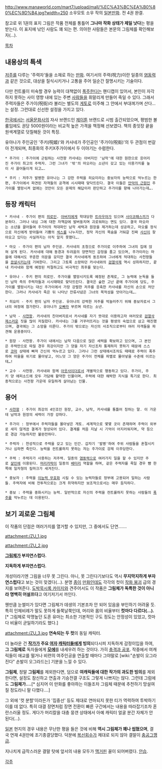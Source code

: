 http://www.manaworld.com/mart7/upload/mall/%EC%A3%BC%EA%B0%80%EC%9D%B4.jpg?width=250
소우모토 소우 작의 [[일본]][[만화]]. 전 4권 완결.

참고로 위 1권의 표지 그림은 작품 전체를 통틀어 '''그나마 작화 상태가 제일 낫다'''는 평을 받는다. 이 표지에 낚인 사람도 꽤 되는 편. 의아한 사람들은 본문의 그림체를 확인해보자(…).


[[목차]]
== 내용상의 특색 ==
[[저주]]를 다루는 '주력자'들을 소재로 하는 [[만화]]. 여기서의 주력(呪力)이란 일종의 [[염동력]]과 같은 것으로, 대상을 질식시키거나 고통을 주어 일순간 절명시키는 기술이다.

다만 컨트롤이 미숙할 경우 능력이 대책없이 [[폭주]]한다는 핸디캡이 있어서, 본인이 자각하지 못하는 사이 영향 내에 있는 주변 [[사람]]들을 휘말리게 만들어 죽일 수 있다. 그래서 주력자들은 주가이(呪街)라 불리는 별도의 [[게토]]로 이주해 그 안에서 부대껴가며 산다… 는 설정. 그런대로 신선한 설정을 가지고 있다.

[[한국]]에서는 [[서울문화사]]의 자사 브랜드인 [[제이툰]] 브랜드로 시범 출간되었으며, 평범한 볼륨임에도 권당 5000원이라는 비교적 높은 가격을 책정해 선보였다. 책의 종잇장 끝을 원색계열로 덧칠해둔 것이 특징.

유아나가 주인공인 '주키(呪姬)'와 카사네가 주인공인 '주가이(呪街)'의 두 관점이 번갈아 전개되며, 최종화의 주키X주가이에서 두 이야기는 수렴한다.

 * 주가이 : 주가이에 군림하는 사천왕 카사네는 아버지인 '남작'에 대한 원한으로 응어리진 주가이 최고의 주력자. 그런 그녀가 '밖'의 마오라는 소년이 갖고 있는 이용가치를 높이 사 끌어들이게 되고….

 * 주키 : 저주가 발병한 유아나는 그 강한 주력을 히요미라는 중보자의 능력으로 억누르는 한편, 주가이에서 파견된 자객들의 공격에 시시때때 맞닥뜨린다. 결국 이들은 [[만악의 근원]]인 주가이를 멸망시켜 없애는 것만이 모든 문제의 해답이라 판단하고 주가이를 향해 나아가는데….


== 등장 캐릭터 ==
 * 카사네 - 주가이 편의 [[히로인]]. [[아버지]]에게 학대당한 [[트라우마]]가 있으며 [[사이코패스]]끼가 다분하다. 그러나 내심 그에 대한 자책감에 발버둥치며 괴로워하는 면도 있다. 결국 마오라는 소년을 끌어들여 주가이의 적대파인 남작 세력과 원장을 제거하는데 성공하고, 마오를 정식으로 자신에게 받아들여 기쁨의 [[섹스]]를 나누지만, 정작 자신의 목숨을 거둬갈 진짜 [[사신]]이 찾아오고 있다는 사실까지는 아직 알지 못했다….

 * 마오 - 주가이 편의 남자 주인공. 카사네의 초청으로 주가이로 이주하여 그녀의 집에 얹혀 살게 된다. 카사네에 대해 동경과 두려움의 양면적인 감정을 품고 있으며, 주가이라는 마을에 대해서도 꾸준한 의문을 갖지만 결국 카사네에게 동조하여 그녀에게 적대하는 사천왕들을 [[끔살]]시키는데 기여한다. 그리고 그토록 소망하던 카사네와의 [[검열삭제]] 역시 성취하지만, 끝내 카사네와 함께 예정된 처절하고도 비극적인 최후를 맞는다.

 * 유아나 - 주키 편의 히로인. 주가이를 멸망시키도록 예정된 존재로, 그 능력에 눈독을 들인 남작 측의 주력자들과 시시때때로 맞닥뜨린다. 결국은 숱한 고난 끝에 주가이에 당도, 주가이를 멸망시키는 대신 주가이에서 가장 강렬한 저주를 응축한 카사네를 자신의 손으로 처단한다. 그러나 카사네가 죽은 뒤 나타난 잔류사념은 그녀의 목적성을 앗아가는데….

 * 히요미 - 주키 편의 남자 주인공. 유아나의 강력한 저주를 억눌러주기 위해 중보자로서 그녀의 여정에 참가한다. 유아나가 [[오빠]]라 부르며 따르는 소년.

 * 남작 - [[사천왕]]. 카사네의 친아버지로서 카사네를 자기 뜻대로 이용하고자 여러모로 [[검열삭제]]스러운 짓을 많이 저질렀다. 카사네는 그를 거꾸러뜨리는 것을 평생의 숙업으로 삼고 매진했으며, 결국에는 그 소망을 이룬다. 주가이 밖으로는 자신의 사조직으로부터 여러 자객들을 파견해 운용중이다.

 * 원장 - 사천왕. 주가이 내에서는 남작 다음으로 많은 세력을 확보하고 있으며, 그 본인은 주력만으로 따질 경우 최강이지만 그 양을 자기 자신조차 통제하지 못하기 때문에 스스로 [[코마]] 상태에 빠져 간신히 억누르고 있다. 그러나 그런 상태에서조차도 때때로 주력이 폭주하여 마을을 위기로 몰아넣고, 어느덧 그 양은 주가이 전체를 파멸로 몰아넣을 수준에 이르는데…!

 * 교수 - 사천왕. 카사네와 함께 [[아웃사이더]]로서 개별적으로 행동하고 있다. 주가이, 주키 양 에피소드에 모두 가담해 활약한 인물이며, 주력에 대한 해박한 지식을 특기로 한다. 최종적으로는 사천왕 가운데 유일하게 살아남는 인물.
 

== 용어 ==
 * [[사천왕]] : 주가이 최강의 4인조인 원장, 교수, 남작, 카사네를 통틀어 칭하는 말. 이 가운데 남작과 원장의 세력이 가장 강하다.

 * 주가이 : 정부에서 주력자들을 몰아넣은 게토. 세계적으로 몇몇 곳이 존재하며 주력이 외부로 새지 않게끔 결계가 형성되어 있다. 결계를 처음 지날 시 기억이 어지러워지며, 약 등으로 경감 가능하지만 불완전하다.

 * 주력자 : 천성적으로 주력을 갖고 있는 인간. 갑자기 '발병'하여 주위 사람들을 혼절시키거나 심하면 죽인다. 능력을 컨트롤하지 못하는 자는 주가이로 강제 이주당한다.

 * 주력 : 주력자가 사용하는 저주력. 일종의 [[염동력]]으로 여러가지 일을 할 수 있지만 주로 [[살인]]에 이용된다. [[머리카락]]이 일종의 [[배터리]] 역할을 하며, 같은 주력자를 죽일 경우 뺨 한쪽에 일자형의 킬마크가 새겨진다.

 * 중보자 : 주력을 [[이능력 무효화]] 시킬 수 있는 능력자들로 정부에 고용되어 일하는 사람들. 주력자에 비해 전투적으로는 크게 취약하지만 보조적으로서는 매우 듬직하다.

 * 중보 : 주력을 중화시키는 능력. 일반적으로 자신의 주력을 컨트롤하지 못하는 사람들의 [[폭주]]를 억누르는 데 이용된다.


== 보기 괴로운 그림체 ==
이 작품의 단점은 여러가지를 열거할 수 있지만, 그 중에서도 단연…….


attachment:/ZU_1.jpg 

attachment:/ZU_2.jpg 

'''[[그림체]]가 부자연스럽다.'''

'''지독하게 부자연스럽다.'''


개성이라기엔 그림을 너무 못 그린다. 아니, 못 그린다기보다도 역시 '''무지막지하게 부자연스럽다'''고 보는 것이 맞겠다(…). 분명 [[종이]] [[만화]]인데도 각각의 컷이 [[작화 붕괴]] 급의 경지를 보여준다. [[도박묵시록 카이지]]와 견주어서도 이 작품은 '''그림체가 독특한 것이 아니라 명백히 어설프다'''고 여기저기서 까인다.

웬만큼 눈썰미가 있다면 그림체가 데생의 기본조차 안 되어 있음을 부인하기 어려울 듯. 특히 인체비례가 말도 못하게 들쭉날쭉인데, 머리와 몸의 비율부터 '''컷마다 다르다(…).'''[* 그림체로 악명높던 도혼 유마는 최소한 기본적인 구도 정도는 안정성이 있었고, 컷마다 비율이 균일하기라도 했다.] 

attachment:/ZU_3.jpg
'''연속되는 두 컷'''의 동일 캐릭터.

더 놀라운 건 '''[[작가]]가 주요 [[여자]] [[캐릭터]]들에게 빙의'''되다시피 지독하게 감정이입을 하여, '''그 그림체로''' 독자들에게 '''[[모에]]'''를 내세우려 하는 것이다. 가히 [[충격과 공포]]. 작중에서 여캐릭들이 애교를 떨거나 비련의 여주인공을 연출할 때마다 그야말로 [wiki:"손발이 오그라진다" 손발이 오그라드는] 기분을 느낄 수 있다.

'''그림체''', 정말 '''그림체'''를 제외한다면, 덤으로 '''여캐릭들에 대한 작가의 과도한 빙의'''를 제외한다면, 설정도 참신하고 연출과 기승전결 구조도 그렇게 나쁘지는 않다. 그런데 그럼에도 '''그림체가….'''[* 심지어 이 만화를 좋아하는 이들조차 그림체 때문에 추천하기 망설여질 정도라니 말 다했다….]

그 외에 '컷 분할'이라든가 '집중선' 등도 제대로 연마되지 못한 티가 역력하여 투박하기 이를 데 없다. 특히 대결 장면처럼 장면 전환이 빠른 구간에서는 내용을 따라잡기조차 혼란스러울 정도. 게다가 머리칼을 대충 뭉갠 상태에서 아예 캐릭터 얼굴 분간 자체가 안 된다(…).

[[일본]] 현지의 경우 내용은 무난한 평을 들은 것에 비해 '''역시 그림체가 꽤나 씹혔으며''', 결국 연재 4권만에 조기종결당했다. 덕분에 [[복선]]회수가 제대로 되지 않아 결말이 [[충공그깽]]급. 

지나치게 급작스러운 결말 탓에 앞서의 내용 모두가 [[맥거핀]] 꼴이 되어버렸다. [[안습]].



[[각주]]
